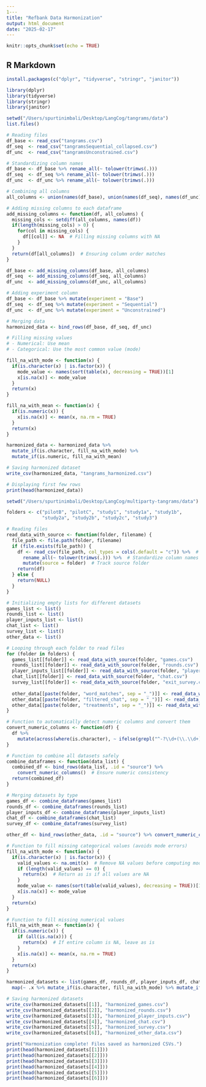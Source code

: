 ```yaml
---
1---
title: "Refbank Data Harmonization"
output: html_document
date: "2025-02-17"
---
```


```r
knitr::opts_chunk$set(echo = TRUE)
```

## R Markdown

```r
install.packages(c("dplyr", "tidyverse", "stringr", "janitor"))
```

```r
library(dplyr)
library(tidyverse)
library(stringr)
library(janitor)

setwd("/Users/spurtinimbali/Desktop/LangCog/tangrams/data") 
list.files()

# Reading files
df_base <- read_csv("tangrams.csv")
df_seq  <- read_csv("tangramsSequential_collapsed.csv")
df_unc  <- read_csv("tangramsUnconstrained.csv")

# Standardizing column names
df_base <- df_base %>% rename_all(~ tolower(trimws(.)))
df_seq  <- df_seq %>% rename_all(~ tolower(trimws(.)))
df_unc  <- df_unc %>% rename_all(~ tolower(trimws(.)))

# Combining all columns
all_columns <- union(names(df_base), union(names(df_seq), names(df_unc)))

# Adding missing columns to each dataframe
add_missing_columns <- function(df, all_columns) {
  missing_cols <- setdiff(all_columns, names(df))
  if(length(missing_cols) > 0) {
    for(col in missing_cols) {
      df[[col]] <- NA  # Filling missing columns with NA
    }
  }
  return(df[all_columns])  # Ensuring column order matches
}

df_base <- add_missing_columns(df_base, all_columns)
df_seq  <- add_missing_columns(df_seq, all_columns)
df_unc  <- add_missing_columns(df_unc, all_columns)

# Adding experiment column
df_base <- df_base %>% mutate(experiment = "Base")
df_seq  <- df_seq %>% mutate(experiment = "Sequential")
df_unc  <- df_unc %>% mutate(experiment = "Unconstrained")

# Merging data
harmonized_data <- bind_rows(df_base, df_seq, df_unc)

# Filling missing values
# - Numerical: Use mean
# - Categorical: Use the most common value (mode)

fill_na_with_mode <- function(x) {
  if(is.character(x) | is.factor(x)) {
    mode_value <- names(sort(table(x), decreasing = TRUE))[1]
    x[is.na(x)] <- mode_value
  }
  return(x)
}

fill_na_with_mean <- function(x) {
  if(is.numeric(x)) {
    x[is.na(x)] <- mean(x, na.rm = TRUE)
  }
  return(x)
}

harmonized_data <- harmonized_data %>% 
  mutate_if(is.character, fill_na_with_mode) %>% 
  mutate_if(is.numeric, fill_na_with_mean)

# Saving harmonized dataset
write_csv(harmonized_data, "tangrams_harmonized.csv")

# Displaying first few rows
print(head(harmonized_data))
```

```r
setwd("/Users/spurtinimbali/Desktop/LangCog/multiparty-tangrams/data")

folders <- c("pilotB", "pilotC", "study1", "study1a", "study1b", 
             "study2a", "study2b", "study2c", "study3")

# Reading files 
read_data_with_source <- function(folder, filename) {
  file_path <- file.path(folder, filename)
  if (file.exists(file_path)) {
    df <- read_csv(file_path, col_types = cols(.default = "c")) %>%  # Read all as character first
      rename_all(~ tolower(trimws(.))) %>%  # Standardize column names
      mutate(source = folder)  # Track source folder
    return(df)
  } else {
    return(NULL)
  }
}

# Initializing empty lists for different datasets
games_list <- list()
rounds_list <- list()
player_inputs_list <- list()
chat_list <- list()
survey_list <- list()
other_data <- list()

# Looping through each folder to read files
for (folder in folders) {
  games_list[[folder]] <- read_data_with_source(folder, "games.csv")
  rounds_list[[folder]] <- read_data_with_source(folder, "rounds.csv")
  player_inputs_list[[folder]] <- read_data_with_source(folder, "player-inputs.csv")
  chat_list[[folder]] <- read_data_with_source(folder, "chat.csv")
  survey_list[[folder]] <- read_data_with_source(folder, "exit_survey.csv")
  
  other_data[[paste(folder, "word_matches", sep = "_")]] <- read_data_with_source(folder, "word_matches.csv")
  other_data[[paste(folder, "filtered_chat", sep = "_")]] <- read_data_with_source(folder, "filtered_chat.csv")
  other_data[[paste(folder, "treatments", sep = "_")]] <- read_data_with_source(folder, "treatments.csv")
}

# Function to automatically detect numeric columns and convert them
convert_numeric_columns <- function(df) {
  df %>%
    mutate(across(where(is.character), ~ ifelse(grepl("^-?\\d+(\\.\\d+)?$", .), as.numeric(.), .)))
}

# Function to combine all datasets safely
combine_dataframes <- function(data_list) {
  combined_df <- bind_rows(data_list, .id = "source") %>%
    convert_numeric_columns()  # Ensure numeric consistency
  return(combined_df)
}

# Merging datasets by type
games_df <- combine_dataframes(games_list)
rounds_df <- combine_dataframes(rounds_list)
player_inputs_df <- combine_dataframes(player_inputs_list)
chat_df <- combine_dataframes(chat_list)
survey_df <- combine_dataframes(survey_list)

other_df <- bind_rows(other_data, .id = "source") %>% convert_numeric_columns()

# Function to fill missing categorical values (avoids mode errors)
fill_na_with_mode <- function(x) {
  if(is.character(x) | is.factor(x)) {
    valid_values <- na.omit(x)  # Remove NA values before computing mode
    if (length(valid_values) == 0) {
      return(x)  # Return as is if all values are NA
    }
    mode_value <- names(sort(table(valid_values), decreasing = TRUE))[1]
    x[is.na(x)] <- mode_value
  }
  return(x)
}

# Function to fill missing numerical values
fill_na_with_mean <- function(x) {
  if(is.numeric(x)) {
    if (all(is.na(x))) {
      return(x)  # If entire column is NA, leave as is
    }
    x[is.na(x)] <- mean(x, na.rm = TRUE)
  }
  return(x)
}

harmonized_datasets <- list(games_df, rounds_df, player_inputs_df, chat_df, survey_df, other_df) %>%
  map(~ .x %>% mutate_if(is.character, fill_na_with_mode) %>% mutate_if(is.numeric, fill_na_with_mean))

# Saving harmonized datasets
write_csv(harmonized_datasets[[1]], "harmonized_games.csv")
write_csv(harmonized_datasets[[2]], "harmonized_rounds.csv")
write_csv(harmonized_datasets[[3]], "harmonized_player_inputs.csv")
write_csv(harmonized_datasets[[4]], "harmonized_chat.csv")
write_csv(harmonized_datasets[[5]], "harmonized_survey.csv")
write_csv(harmonized_datasets[[6]], "harmonized_other_data.csv")

print("Harmonization complete! Files saved as harmonized CSVs.")
print(head(harmonized_datasets[[1]]))
print(head(harmonized_datasets[[2]]))
print(head(harmonized_datasets[[3]]))
print(head(harmonized_datasets[[4]]))
print(head(harmonized_datasets[[5]]))
print(head(harmonized_datasets[[6]]))

```
